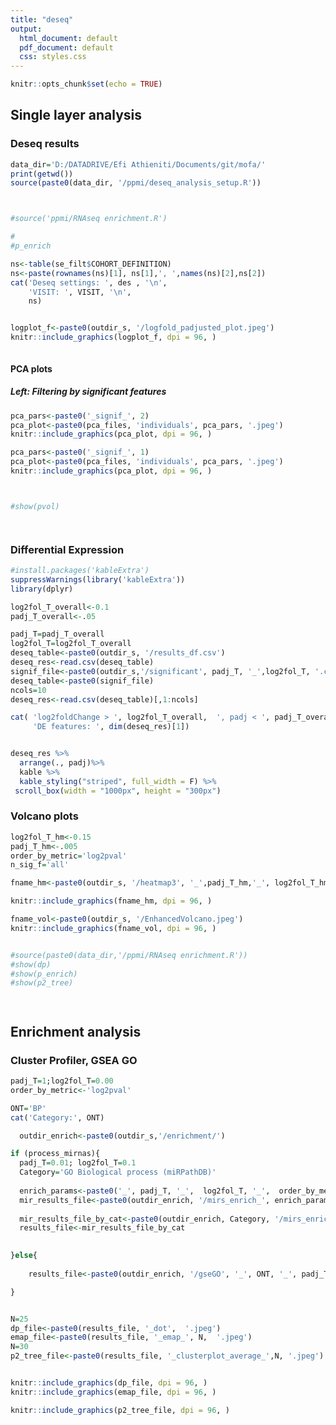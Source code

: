 ```yaml
---
title: "deseq"
output:
  html_document: default
  pdf_document: default
  css: styles.css
---
```


```r
knitr::opts_chunk$set(echo = TRUE)
```

## Single layer analysis 
### Deseq results 


```r

data_dir='D:/DATADRIVE/Efi Athieniti/Documents/git/mofa/'
print(getwd())
source(paste0(data_dir, '/ppmi/deseq_analysis_setup.R'))



#source('ppmi/RNAseq enrichment.R')

#
#p_enrich


```

```r

ns<-table(se_filt$COHORT_DEFINITION)
ns<-paste(rownames(ns)[1], ns[1],', ',names(ns)[2],ns[2])
cat('Deseq settings: ', des , '\n', 
    'VISIT: ', VISIT, '\n', 
    ns)



```






```r

logplot_f<-paste0(outdir_s, '/logfold_padjusted_plot.jpeg')
knitr::include_graphics(logplot_f, dpi = 96, )



```


#### PCA plots
##### Left: Filtering by significant features 

```r

pca_pars<-paste0('_signif_', 2)
pca_plot<-paste0(pca_files, 'individuals', pca_pars, '.jpeg')
knitr::include_graphics(pca_plot, dpi = 96, )

pca_pars<-paste0('_signif_', 1)
pca_plot<-paste0(pca_files, 'individuals', pca_pars, '.jpeg')
knitr::include_graphics(pca_plot, dpi = 96, )



#show(pvol)




```

### Differential Expression 


```r
#install.packages('kableExtra')
suppressWarnings(library('kableExtra'))
library(dplyr)

log2fol_T_overall<-0.1
padj_T_overall<-.05

padj_T=padj_T_overall
log2fol_T=log2fol_T_overall
deseq_table<-paste0(outdir_s, '/results_df.csv')
deseq_res<-read.csv(deseq_table)
signif_file<-paste0(outdir_s,'/significant', padj_T, '_',log2fol_T, '.csv')
deseq_table<-paste0(signif_file)
ncols=10 
deseq_res<-read.csv(deseq_table)[,1:ncols]

cat( 'log2foldChange > ', log2fol_T_overall,  ', padj < ', padj_T_overall,'\n',
     'DE features: ', dim(deseq_res)[1])


deseq_res %>%
  arrange(., padj)%>%
  kable %>%
  kable_styling("striped", full_width = F) %>% 
 scroll_box(width = "1000px", height = "300px")

```
### Volcano plots
```r


log2fol_T_hm<-0.15
padj_T_hm<-.005
order_by_metric='log2pval'
n_sig_f='all'

fname_hm<-paste0(outdir_s, '/heatmap3', '_',padj_T_hm,'_', log2fol_T_hm ,order_by_metric, '_', n_sig_f,'.jpeg')

knitr::include_graphics(fname_hm, dpi = 96, )

fname_vol<-paste0(outdir_s, '/EnhancedVolcano.jpeg')
knitr::include_graphics(fname_vol, dpi = 96, )


#source(paste0(data_dir,'/ppmi/RNAseq enrichment.R'))
#show(dp)
#show(p_enrich)
#show(p2_tree)




```


## Enrichment analysis 
### Cluster Profiler, GSEA GO 

```r

padj_T=1;log2fol_T=0.00
order_by_metric<-'log2pval'

ONT='BP'
cat('Category:', ONT)

  outdir_enrich<-paste0(outdir_s,'/enrichment/')

if (process_mirnas){
  padj_T=0.01; log2fol_T=0.1
  Category='GO Biological process (miRPathDB)'
  
  enrich_params<-paste0('_', padj_T, '_',  log2fol_T, '_',  order_by_metric)
  mir_results_file<-paste0(outdir_enrich, '/mirs_enrich_', enrich_params)
  
  mir_results_file_by_cat<-paste0(outdir_enrich, Category, '/mirs_enrich_', enrich_params)
  results_file<-mir_results_file_by_cat

  
}else{
  
    results_file<-paste0(outdir_enrich, '/gseGO', '_', ONT, '_', padj_T, '_',  log2fol_T, order_by_metric)

}


N=25
dp_file<-paste0(results_file, '_dot',  '.jpeg')
emap_file<-paste0(results_file, '_emap_', N,  '.jpeg')
N=30
p2_tree_file<-paste0(results_file, '_clusterplot_average_',N, '.jpeg')


knitr::include_graphics(dp_file, dpi = 96, )
knitr::include_graphics(emap_file, dpi = 96, )

knitr::include_graphics(p2_tree_file, dpi = 96, )


```
